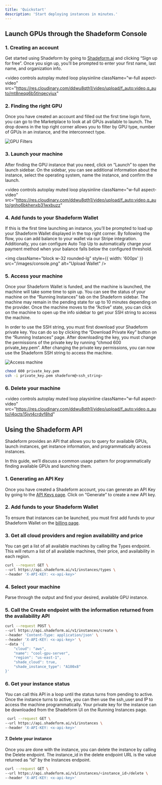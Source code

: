 ```yaml
---
title: 'Quickstart'
description: 'Start deploying instances in minutes.'
---
```


## Launch GPUs through the Shadeform Console

### 1. Creating an account 

Get started using Shadeform by going to [Shadeform.ai](https://shadeform.ai) and clicking “Sign up for free”. Once you sign up, you’ll be prompted to enter your first name, last name, and organization info.

<video
  controls
  autoplay
  muted
  loop
  playsinline
  className="w-full aspect-video"
  src="https://res.cloudinary.com/ddwu8qth1/video/upload/f_auto:video,q_auto/mt8neqq6b5tlnqecyjux"
></video>
### 2. Finding the right GPU

Once you have created an account and filled out the first time login form, you can go to the Marketplace to look at all GPUs available to launch. The drop downs in the top right corner allows you to filter by GPU type, number of GPUs in an instance, and the interconnect type. 

![GPU Filters](/images/platform-filter.png)
### 3. Launch your machine

After finding the GPU instance that you need, click on “Launch” to open the launch sidebar. On the sidebar, you can see additional information about the instance, select the operating system, name the instance, and confirm the launch.

<video
  controls
  autoplay
  muted
  loop
  playsinline
  className="w-full aspect-video"
  src="https://res.cloudinary.com/ddwu8qth1/video/upload/f_auto:video,q_auto/gnho6bkhenxb31wxbuzz"
></video>

### 4. Add funds to your Shadeform Wallet

If this is the first time launching an instance, you’ll be prompted to load up your Shadeform Wallet displayed in the top right corner. By following the flow, you can add balance to your wallet via our Stripe integration. Additionally, you can configure Auto Top Up to automatically charge your payment method when your balance falls below the configured threshold.

<img
  className="block w-32 rounded-lg"
  style={{ width: '600px' }}
  src="/images/console.png"
  alt="Upload Wallet"
/>

### 5. Access your machine

Once your Shadeform Wallet is funded, and the machine is launched, the machine will take some time to spin up. You can see the status of your machine on the “Running Instances” tab on the Shadeform sidebar. The machine may remain in the pending state for up to 10 minutes depending on the provider. Once the machine moves to the “Active” state, you can click on the machine to open up the info sidebar to get your SSH string to access the machine.

In order to use the SSH string, you must first download your Shadeform private key. You can do so by clicking the “Download Private Key” button on the “Running Instances” page. After downloading the key, you must change the permissions of the private key by running “chmod 600 private_key.pem”. After changing the private key permissions, you can now use the Shadeform SSH string to access the machine.

![Access machine](/images/running.png)

```bash
chmod 600 private_key.pem
ssh -i private_key.pem shadeform@<ssh_string>
```

### 6. Delete your machine

<video
  controls
  autoplay
  muted
  loop
  playsinline
  className="w-full aspect-video"
  src="https://res.cloudinary.com/ddwu8qth1/video/upload/f_auto:video,q_auto/i4qcts15jyt4crdvf8hd"
></video>

## Using the Shadeform API

Shadeform provides an API that allows you to query for available GPUs, launch instances, get instance information, and programmatically access instances.

In this guide, we’ll discuss a common usage pattern for programmatically finding available GPUs and launching them.

### 1. Generating an API Key

Once you have created a Shadeform account, you can generate an API Key by going to the [API Keys page](https://platform.shadeform.ai/settings/api). Click on “Generate” to create a new API key.

### 2. Add funds to your Shadeform Wallet

To ensure that instances can be launched, you must first add funds to your Shadeform Wallet on the [billing page](https://platform.shadeform.ai/settings/billing).

### 3. Get all cloud providers and region availability and price
You can get a list of all available machines by calling the Types endpoint. This will return a list of all available machines, their price, and availability in each region.

```bash
curl --request GET \
--url https://api.shadeform.ai/v1/instances/types \
--header 'X-API-KEY: <x-api-key>'
```

### 4. Select your machine
Parse through the output and find your desired, available GPU instance.


### 5. Call the Create endpoint with the information returned from the availability API

```bash
curl --request POST \
--url https://api.shadeform.ai/v1/instances/create \
--header 'Content-Type: application/json' \
--header 'X-API-KEY: <x-api-key>' \
--data '{
    "cloud": "aws",
    "name": "cool-gpu-server",
    "region": "us-east-1",
    "shade_cloud": true,
    "shade_instance_type": "A100x8"
}'
```


### 6. Get your instance status
You can call this API in a loop until the status turns from pending to active. Once the instance turns to active, you can then use the ssh_user and IP to access the machine programmatically. Your private key for the instance can be downloaded from the Shadeform UI on the Running Instances page.

```bash
 curl --request GET \
--url https://api.shadeform.ai/v1/instances \
--header 'X-API-KEY: <x-api-key>'
```

#### 7. Delete your instance
Once you are done with the instance, you can delete the instance by calling the Delete endpoint. The instance_id in the delete endpoint URL is the value returned as “id” by the Instances endpoint.

```bash
curl --request GET \
--url https://api.shadeform.ai/v1/instances/<instance_id>/delete \
--header 'X-API-KEY: <x-api-key>'
```